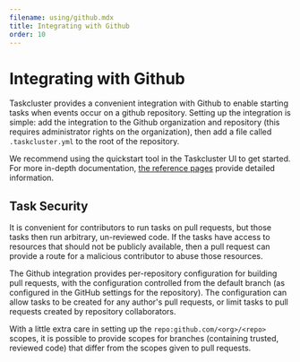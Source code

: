 ```yaml
---
filename: using/github.mdx
title: Integrating with Github
order: 10
---
```


# Integrating with Github

Taskcluster provides a convenient integration with Github to enable starting
tasks when events occur on a github repository.  Setting up the integration is
simple: add the integration to the Github organization and repository
(this requires administrator rights on the organization), then add a file called
`.taskcluster.yml` to the root of the repository.

We recommend using the quickstart tool in the Taskcluster UI to get started.
For more in-depth documentation, [the reference
pages](/docs/reference/integrations/github) provide detailed information.

## Task Security

It is convenient for contributors to run tasks on pull requests, but those
tasks then run arbitrary, un-reviewed code. If the tasks have access to
resources that should not be publicly available, then a pull request can
provide a route for a malicious contributor to abuse those resources.

The Github integration provides per-repository configuration for building pull
requests, with the configuration controlled from the default branch (as configured in the GitHub settings for the repository).
The configuration can allow tasks to be created for any author's pull requests,
or limit tasks to pull requests created by repository collaborators.

With a little extra care in setting up the `repo:github.com/<org>/<repo>`
scopes, it is possible to provide scopes for branches (containing trusted,
reviewed code) that differ from the scopes given to pull requests.
